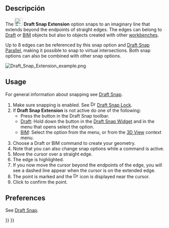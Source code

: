 <languages/>

{{Docnav
|[[Draft_Snap_Perpendicular|Snap Perpendicular]]
|[[Draft_Snap_Parallel|Snap Parallel]]
|[[Draft_Workbench|Draft]]
|IconL=Draft_Snap_Perpendicular.svg
|IconR=Draft_Snap_Parallel.svg
|IconC=Workbench_Draft.svg
}}

<div class="mw-translate-fuzzy">
{{GuiCommand|Name=Draft Snap Extension|Workbenches=[[Draft Workbench|Draft]], [[Arch Workbench|Arch]]|MenuLocation=Draft → [[Draft Snap|Snap]] → Extension|Shortcut=|SeeAlso=}}
</div>

<span id="Description"></span>
==Descripción==

The [[Image:Draft_Snap_Extension.svg|24px]] '''Draft Snap Extension''' option snaps to an imaginary line that extends beyond the endpoints of straight edges. The edges can belong to [[Draft_Workbench|Draft]] or [[BIM_Workbench|BIM]] objects but also to objects created with other [[Workbenches|workbenches]].

Up to 8 edges can be referenced by this snap option and [[Draft_Snap_Parallel|Draft Snap Parallel]], making it possible to snap to virtual intersections. Both snap options can also be combined with other snap options.

[[Image:Draft_Snap_Extension_example.png]]
{{Caption|Snapping the second point of a line to the extension of an edge}}

== Usage ==

For general information about snapping see [[Draft_Snap|Draft Snap]].

# Make sure snapping is enabled. See [[Image:Draft_Snap_Lock.svg|16px]] [[Draft_Snap_Lock|Draft Snap Lock]].
# If '''Draft Snap Extension''' is not active do one of the following:
#* Press the {{Button|[[Image:Draft_Snap_Extension.svg|16px]] [[Draft_Snap_Extension|Snap Extension]]}} button in the Draft Snap toolbar.
#* [[Draft_Workbench|Draft]]: Hold down the {{Button|[[Image:Draft_Snap_Lock.svg|x16px]][[Image:Toolbar_flyout_arrow.svg|x16px]]}} button in the [[Draft_Snap_Widget|Draft Snap Widget]] and in the menu that opens select the {{MenuCommand|[[Image:Draft_Snap_Extension.svg|16px]] Snap Extension}} option.
#* [[BIM_Workbench|BIM]]: Select the {{MenuCommand|Snapping → [[Image:Draft_Snap_Extension.svg|16px]] Snap Extension}} option from the menu, or from the [[3D_View|3D View]] context menu.
# Choose a Draft or BIM command to create your geometry.
# Note that you can also change snap options while a command is active.
# Move the cursor over a straight edge.
# The edge is highlighted.
# If you now move the cursor beyond the endpoints of the edge, you will see a dashed line appear when the cursor is on the extended edge.
# The point is marked and the [[Image:Draft_Snap_Extension.svg|16px]] icon is displayed near the cursor.
# Click to confirm the point.

== Preferences ==

See [[Draft_Snap#Preferences|Draft Snap]].


{{Docnav
|[[Draft_Snap_Perpendicular|Snap Perpendicular]]
|[[Draft_Snap_Parallel|Snap Parallel]]
|[[Draft_Workbench|Draft]]
|IconL=Draft_Snap_Perpendicular.svg
|IconR=Draft_Snap_Parallel.svg
|IconC=Workbench_Draft.svg
}}

{{Draft Tools navi{{#translation:}}}}
{{Userdocnavi{{#translation:}}}}